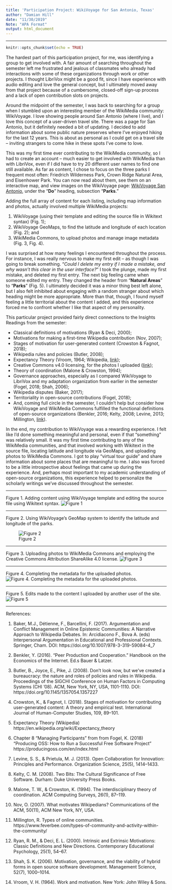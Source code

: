 ```yaml
---
title: 'Participation Project: WikiVoyage for San Antonio, Texas'
author: "Damian Hill"
date: "11/30/2019"
Note: "APA Format"
output: html_document
---
```

***
```r
knitr::opts_chunk$set(echo = TRUE)
```

The hardest part of this participation project, for me, was identifying a group to get involved with. A fair amount of searching throughout the semester left me frustrated and jealous of classmates who already had interactions with some of these organizations through work or other projects. I thought LibriVox might be a good fit, since I have experience with audio editing and love the general concept, but I ultimately moved away from that project because of a cumbersome, closed-off sign-up process and a lack of open contribution slots on projects.

Around the midpoint of the semester, I was back to searching for a group when I stumbled upon an interesting member of the WikiMedia community: WikiVoyage. I love showing people around San Antonio (where I live), and I love this concept of a user-driven travel site. There was a page for San Antonio, but it definitely needed a bit of updating. I decided to add information about some public nature preserves where I’ve enjoyed hiking for the last 12 years. This is about as personal as I could get on a travel site -- inviting strangers to come hike in these spots I’ve come to love.

This was my first time ever contributing to the WikiMedia community, so I had to create an account -- much easier to get involved with WikiMedia than with LibriVox, even if I did have to try 20 different user names to find one still available. As far as content, I chose to focus on the three parks I frequent most often: Friedrich Wilderness Park, Crown Ridge Natural Area, and Eisenhower Park. You can now read about them, see them on an interactive map, and view images on the WikiVoyage page: [WikiVoyage San Antonio](https://en.wikivoyage.org/wiki/San_Antonio), under the “**Do**” heading, subsection “**Parks**.”

Adding the full array of content for each listing, including map information and photos, actually involved multiple WikiMedia projects:

1. WikiVoyage (using their template and editing the source file in Wikitext syntax) (Fig. 1); 
2. WikiVoyage GeoMaps, to find the latitude and longitude of each location (Fig. 2); and 
3. WikiMedia Commons, to upload photos and manage image metadata (Fig. 3, Fig. 4).

I was surprised at how many feelings I encountered throughout the process. For instance, I was really nervous to make my first edit -- as though I was going to break something. "*Could I delete my entry if I made a mistake, and why wasn’t this clear in the user interface?*" I took the plunge, made my first mistake, and deleted my first entry. The next big feeling came when someone edited my entry. They changed the header from “**Natural Areas**” to “**Parks**” (Fig. 5). I ultimately decided it was a minor thing best left alone, but I also felt inhibited about engaging with a random stranger about which heading might be more appropriate. More than that, though, I found myself feeling a little territorial about the content I added, and this experience forced me to confront whether I like that aspect of my personality.

This particular project provided fairly direct connections to the Insights Readings from the semester: 

* Classical definitions of motivations (Ryan & Deci, 2000);
* Motivations for making a first-time Wikipedia contribution (Nov, 2007); 
* Stages of motivation for user-generated content (Crowston & Fagnot, 2018); 
* Wikipedia rules and policies (Butler, 2008); 
* Expectancy Theory (Vroom, 1964; Wikipedia, [link](https://en.wikipedia.org/wiki/Expectancy_theory)); 
* Creative Commons v4.0 licensing, for the photos I uploaded ([link](https://creativecommons.org/licenses/by/4.0/)); 
* Theory of coordination (Malone & Crowston, 1994);
* Governance approaches, especially as I compared WikiVoyage to LibriVox and my adaptation organization from earlier in the semester (Fogel, 2018; Shah, 2006); 
* Wikipedia disputes (Baker, 2017);
* Territoriality in open-source contributions (Fogel, 2018);
* And, coming full circle in the semester, I couldn’t help but consider how WikiVoyage and WikiMedia Commons fulfilled the functional definitions of open-source organizations (Benkler, 2016; Kelty, 2008; Levine, 2013; Millington, [link](https://www.feverbee.com/types-of-community-and-activity-within-the-community/)).

In the end, my contribution to WikiVoyage was a rewarding experience. I felt like I’d done something meaningful and personal, even if that “something” was relatively small. It was my first time contributing to any of the WikiMedia communities, and that involved working with Wikitext in the source file, locating latitude and longitude via GeoMaps, and uploading photos to WikiMedia Commons. I got to play “virtual tour guide” and share information about some places that are meaningful to me. I also was forced to be a little introspective about feelings that came up during the experience. And, perhaps most important to my academic understanding of open-source organizations, this experience helped to personalize the scholarly writings we’ve discussed throughout the semester.

***
Figure 1. Adding content using WikiVoyage template and editing the source file using Wikitext syntax. ![Figure 1](figs/Hill_Fig01.jpg)

***
Figure 2. Using WikiVoyage’s GeoMap system to identify the latitude and longitude of the parks. 

![Figure 2](figs/Hill_Fig02.jpg)

***
Figure 3. Uploading photos to WikiMedia Commons and employing the Creative Commons Attribution ShareAlike 4.0 license. ![Figure 3](figs/Hill_Fig03.jpg)

***
Figure 4. Completing the metadata for the uploaded photos. ![Figure 4. Completing the metadata for the uploaded photos.](figs/Hill_Fig04.jpg)

***
Figure 5. Edits made to the content I uploaded by another user of the site. ![Figure 5](figs/Hill_Fig05.jpg)


***

References:

1. Baker, M.J., Détienne, F., Barcellini, F. (2017). Argumentation and Conflict Management in Online Epistemic Communities: A Narrative Approach to Wikipedia Debates. In: Arcidiacono F., Bova A. (eds) Interpersonal Argumentation in Educational and Professional Contexts. Springer, Cham. DOI: https://doi.org/10.1007/978-3-319-59084-4_7
 
2. Benkler, Y. (2016). "Peer Production and Cooperation." Handbook on the Economics of the Internet. Ed.s Bauer & Latzer. 
 
3. Butler, B., Joyce, E., Pike, J. (2008). Don’t look now, but we’ve created a bureaucracy: the nature and roles of policies and rules in Wikipedia. Proceedings of the SIGCHI Conference on Human Factors in Computing Systems (CHI '08). ACM, New York, NY, USA, 1101-1110. DOI: https://doi.org/10.1145/1357054.1357227
 
4. Crowston, K., & Fagnot, I. (2018). Stages of motivation for contributing user-generated content: A theory and empirical test. International Journal of Human-Computer Studies, 109, 89–101.
 
5. Expectancy Theory (Wikipedia) https://en.wikipedia.org/wiki/Expectancy_theory
 
6. Chapter 8 “Managing Participants” from from Fogel, K. (2018) “Producing OSS: How to Run a Successful Free Software Project” https://producingoss.com/en/index.html
 
7. Levine, S. S., & Prietula, M. J. (2013). Open Collaboration for Innovation: Principles and Performance. Organization Science, 25(5), 1414–1433.

8. Kelty, C. M. (2008). Two Bits: The Cultural Significance of Free Software. Durham: Duke University Press Books.
 
9. Malone, T. W., & Crowston, K. (1994). The interdisciplinary theory of coordination. ACM Computing Surveys, 26(1), 87–119.
 
10. Nov, O. (2007). What motivates Wikipedians? Communications of the ACM, 50(11), ACM New York, NY, USA.

11. Millington, R. Types of online communities. https://www.feverbee.com/types-of-community-and-activity-within-the-community/
 
12. Ryan, R. M., & Deci, E. L. (2000). Intrinsic and Extrinsic Motivations: Classic Definitions and New Directions. Contemporary Educational Psychology, 25(1), 54–67.
 
13. Shah, S. K. (2006). Motivation, governance, and the viability of hybrid forms in open source software development. Management Science, 52(7), 1000–1014.
 
14. Vroom, V. H. (1964). Work and motivation. New York: John Wiley & Sons.



